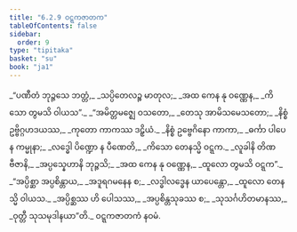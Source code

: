```yaml
---
title: "6.2.9 ဝဋ္ဋကဇာတက"
tableOfContents: false
sidebar:
  order: 9
type: "tipitaka"
basket: "su"
book: "ja1"
---
```



<DynamicBreadcrumb />

<Division number="129" book="ja1" e="ch" v="22" p="153">

<Paragraph number="1466" type="verses" book="ja1">
_“ပဏီတံ ဘုဉ္ဇသေ ဘတ္တံ,_  
_သပ္ပိတေလဉ္စ မာတုလ;_  
_အထ ကေန နု ဝဏ္ဏေန,_  
_ကိသော တွမသိ ဝါယသ”._  

</Paragraph>

</Division>
<Division number="130" book="ja1" e="ch" v="22" p="153">

<Paragraph number="1467" type="verses" book="ja1">
_“အမိတ္တမဇ္ဈေ ဝသတော,_  
_တေသု အာမိသမေသတော;_  
_နိစ္စံ ဥဗ္ဗိဂ္ဂဟဒယဿ,_  
_ကုတော ကာကဿ ဒဠှိယံ._  

</Paragraph>

</Division>
<Division number="131" book="ja1" e="ch" v="22" p="153">

<Paragraph number="1468" type="verses" book="ja1">
_နိစ္စံ ဥဗ္ဗေဂိနော ကာကာ,_  
_ဓင်္ကာ ပါပေန ကမ္မုနာ;_  
_လဒ္ဓေါ ပိဏ္ဍော န ပီဏေတိ,_  
_ကိသော တေနသ္မိ ဝဋ္ဋက._  

</Paragraph>

</Division>
<Division number="132" book="ja1" e="ch" v="22" p="153">

<Paragraph number="1469" type="verses" book="ja1">
_လူခါနိ တိဏဗီဇာနိ,_  
_အပ္ပသ္နေဟာနိ ဘုဉ္ဇသိ;_  
_အထ ကေန နု ဝဏ္ဏေန,_  
_ထူလော တွမသိ ဝဋ္ဋက”._  

</Paragraph>

</Division>
<Division number="133" book="ja1" e="ch" v="22" p="153">

<Paragraph number="1470" type="verses" book="ja1">
_“အပ္ပိစ္ဆာ အပ္ပစိန္တာယ,_  
_အဒူရဂမနေန စ;_  
_လဒ္ဓါလဒ္ဓေန ယာပေန္တော,_  
_ထူလော တေနသ္မိ ဝါယသ._  

</Paragraph>

</Division>
<Division number="134" book="ja1" e="ch" v="22" p="153">

<Paragraph number="1471" type="verses" book="ja1">
_အပ္ပိစ္ဆဿ ဟိ ပေါသဿ,_  
_အပ္ပစိန္တသုခဿ စ;_  
_သုသင်္ဂဟိတမာနဿ,_  
_ဝုတ္တီ သုသမုဒါနယာ”တိ._  


</Paragraph>
</Division>

<Paragraph number="1472" type="center" book="ja1">
ဝဋ္ဋကဇာတကံ နဝမံ.
</Paragraph>